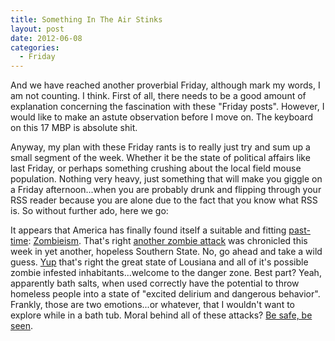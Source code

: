 ```yaml
---
title: Something In The Air Stinks
layout: post
date: 2012-06-08
categories:
  - Friday
---
```


And we have reached another proverbial Friday, although mark my
words, I am not counting. I think. First of all, there needs to be a
good amount of explanation concerning the fascination with these "Friday
posts". However, I would like to make an astute observation before I move on. The
keyboard on this 17 MBP is absolute shit.

Anyway, my plan with these Friday rants is to really just try and sum up
a small segment of the week. Whether it be the state of political
affairs like last Friday, or perhaps something crushing about the local
field mouse population. Nothing very heavy, just something that will
make you giggle on a Friday afternoon...when you are probably
drunk and flipping through your RSS reader because you are alone due to
the fact that you know what RSS is. So without further ado, here we go:

It appears that America has finally found itself a suitable and fitting
[past-time][4]: [Zombieism][1]. That's right [another zombie attack][2] was
chronicled this week in yet another, hopeless Southern State. No, go
ahead and take a wild guess. [Yup][3] that's right the great state of
Lousiana and all of it's possible zombie infested inhabitants...welcome
to the danger zone. Best part? Yeah, apparently bath salts, when used
correctly have the potential to throw homeless people into a state of
"excited delirium and dangerous behavior". Frankly, those are two
emotions...or whatever, that I wouldn't want to explore while in a bath
tub. Moral behind all of these attacks? [Be safe, be seen][5].

[1]: http://www.wwl.com/Louisiana-man-accused-of-biting---a-chunk-of-the-v/13347809
[2]: http://youtu.be/4awVqRr1eCo
[3]: http://youtu.be/8vuZ8jSVNUI
[4]: #
[5]: http://www.motivationals.org/demotivational-posters/demotivational-poster-7861.jpg
